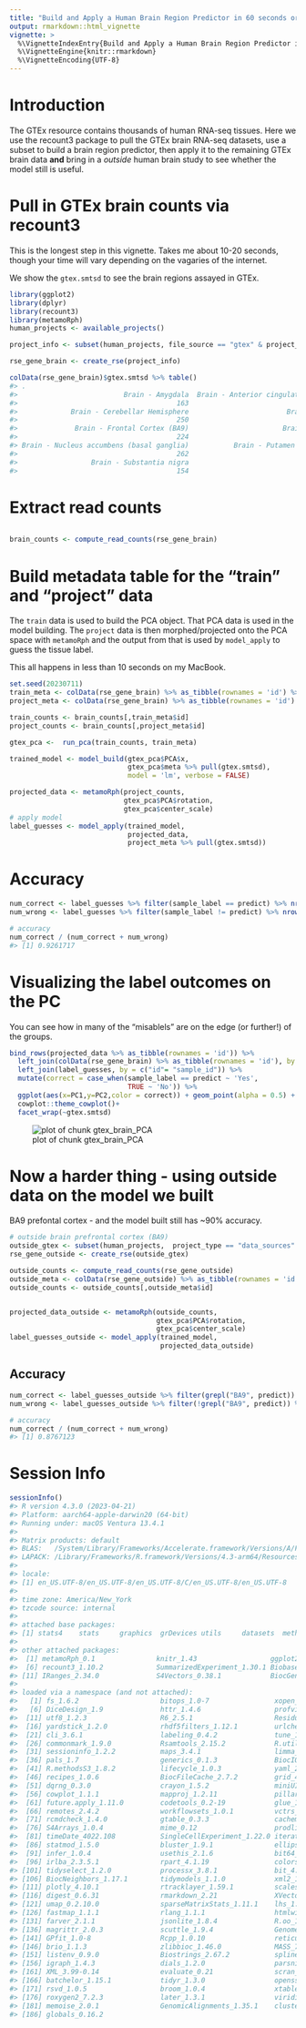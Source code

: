 ```yaml
---
title: "Build and Apply a Human Brain Region Predictor in 60 seconds or less"
output: rmarkdown::html_vignette
vignette: >
  %\VignetteIndexEntry{Build and Apply a Human Brain Region Predictor in 60 seconds or less}
  %\VignetteEngine{knitr::rmarkdown}
  %\VignetteEncoding{UTF-8}
---
```




# Introduction
The GTEx resource contains thousands of human RNA-seq tissues. Here we use the recount3 package
to pull the GTEx brain RNA-seq datasets, use a subset to build a brain region predictor, then apply it
to the remaining GTEx brain data **and** bring in a *outside* human brain study to see whether the
model still is useful.


# Pull in GTEx brain counts via recount3
This is the longest step in this vignette. Takes me about 10-20 seconds, though your time will vary depending on the vagaries of the internet.

We show the `gtex.smtsd` to see the brain regions assayed in GTEx.

```r
library(ggplot2)
library(dplyr)
library(recount3)
library(metamoRph)
human_projects <- available_projects()

project_info <- subset(human_projects, file_source == "gtex" & project_type == "data_sources" & project == 'BRAIN')

rse_gene_brain <- create_rse(project_info)

colData(rse_gene_brain)$gtex.smtsd %>% table()
#> .
#>                          Brain - Amygdala  Brain - Anterior cingulate cortex (BA24)           Brain - Caudate (basal ganglia) 
#>                                       163                                       201                                       273 
#>             Brain - Cerebellar Hemisphere                        Brain - Cerebellum                            Brain - Cortex 
#>                                       250                                       285                                       286 
#>              Brain - Frontal Cortex (BA9)                       Brain - Hippocampus                      Brain - Hypothalamus 
#>                                       224                                       220                                       221 
#> Brain - Nucleus accumbens (basal ganglia)           Brain - Putamen (basal ganglia)        Brain - Spinal cord (cervical c-1) 
#>                                       262                                       221                                       171 
#>                  Brain - Substantia nigra 
#>                                       154
```
# Extract read counts


```r

brain_counts <- compute_read_counts(rse_gene_brain)
```

# Build metadata table for the "train" and "project" data
The `train` data is used to build the PCA object. That PCA data is used in the model building. The `project` data is then morphed/projected onto the PCA space with `metamoRph` and the output from that is used by `model_apply` to guess the tissue label.

This all happens in less than 10 seconds on my MacBook.

```r
set.seed(20230711)
train_meta <- colData(rse_gene_brain) %>% as_tibble(rownames = 'id') %>% group_by(gtex.smtsd) %>% sample_n(40)
project_meta <- colData(rse_gene_brain) %>% as_tibble(rownames = 'id') %>% filter(!id %in% train_meta$id)

train_counts <- brain_counts[,train_meta$id]
project_counts <- brain_counts[,project_meta$id]

gtex_pca <-  run_pca(train_counts, train_meta)

trained_model <- model_build(gtex_pca$PCA$x,
                             gtex_pca$meta %>% pull(gtex.smtsd),
                             model = 'lm', verbose = FALSE)

projected_data <- metamoRph(project_counts,
                            gtex_pca$PCA$rotation,
                            gtex_pca$center_scale)
# apply model
label_guesses <- model_apply(trained_model,
                             projected_data,
                             project_meta %>% pull(gtex.smtsd))
```
# Accuracy

```r
num_correct <- label_guesses %>% filter(sample_label == predict) %>% nrow()
num_wrong <- label_guesses %>% filter(sample_label != predict) %>% nrow()

# accuracy
num_correct / (num_correct + num_wrong)
#> [1] 0.9261717
```

# Visualizing the label outcomes on the PC
You can see how in many of the "misablels" are on the edge (or further!) of the groups.

```r
bind_rows(projected_data %>% as_tibble(rownames = 'id')) %>%
  left_join(colData(rse_gene_brain) %>% as_tibble(rownames = 'id'), by = 'id') %>%
  left_join(label_guesses, by = c("id"= "sample_id")) %>%
  mutate(correct = case_when(sample_label == predict ~ 'Yes',
                             TRUE ~ 'No')) %>%
  ggplot(aes(x=PC1,y=PC2,color = correct)) + geom_point(alpha = 0.5) +
  cowplot::theme_cowplot()+
  facet_wrap(~gtex.smtsd)
```

![plot of chunk gtex_brain_PCA](figure/gtex_brain_PCA-1.png)

# Now a harder thing - using **outside** data on the model we built
BA9 prefontal cortex - and the model built still has ~90% accuracy.

```r
# outside brain prefrontal cortex (BA9)
outside_gtex <- subset(human_projects,  project_type == "data_sources" & project == 'SRP058181')
rse_gene_outside <- create_rse(outside_gtex)

outside_counts <- compute_read_counts(rse_gene_outside)
outside_meta <- colData(rse_gene_outside) %>% as_tibble(rownames = 'id')
outside_counts <- outside_counts[,outside_meta$id]


projected_data_outside <- metamoRph(outside_counts,
                                    gtex_pca$PCA$rotation,
                                    gtex_pca$center_scale)
label_guesses_outside <- model_apply(trained_model,
                                     projected_data_outside)
```

## Accuracy

```r
num_correct <- label_guesses_outside %>% filter(grepl("BA9", predict)) %>% nrow()
num_wrong <- label_guesses_outside %>% filter(!grepl("BA9", predict)) %>% nrow()

# accuracy
num_correct / (num_correct + num_wrong)
#> [1] 0.8767123
```

# Session Info

```r
sessionInfo()
#> R version 4.3.0 (2023-04-21)
#> Platform: aarch64-apple-darwin20 (64-bit)
#> Running under: macOS Ventura 13.4.1
#> 
#> Matrix products: default
#> BLAS:   /System/Library/Frameworks/Accelerate.framework/Versions/A/Frameworks/vecLib.framework/Versions/A/libBLAS.dylib 
#> LAPACK: /Library/Frameworks/R.framework/Versions/4.3-arm64/Resources/lib/libRlapack.dylib;  LAPACK version 3.11.0
#> 
#> locale:
#> [1] en_US.UTF-8/en_US.UTF-8/en_US.UTF-8/C/en_US.UTF-8/en_US.UTF-8
#> 
#> time zone: America/New_York
#> tzcode source: internal
#> 
#> attached base packages:
#> [1] stats4    stats     graphics  grDevices utils     datasets  methods   base     
#> 
#> other attached packages:
#>  [1] metamoRph_0.1               knitr_1.43                  ggplot2_3.4.2               BiocParallel_1.33.11        dplyr_1.1.2                
#>  [6] recount3_1.10.2             SummarizedExperiment_1.30.1 Biobase_2.60.0              GenomicRanges_1.52.0        GenomeInfoDb_1.36.0        
#> [11] IRanges_2.34.0              S4Vectors_0.38.1            BiocGenerics_0.46.0         MatrixGenerics_1.12.0       matrixStats_0.63.0         
#> 
#> loaded via a namespace (and not attached):
#>   [1] fs_1.6.2                    bitops_1.0-7                xopen_1.0.0                 devtools_2.4.5              lubridate_1.9.2            
#>   [6] DiceDesign_1.9              httr_1.4.6                  profvis_0.3.8               tools_4.3.0                 backports_1.4.1            
#>  [11] utf8_1.2.3                  R6_2.5.1                    ResidualMatrix_1.10.0       HDF5Array_1.28.1            lazyeval_0.2.2             
#>  [16] yardstick_1.2.0             rhdf5filters_1.12.1         urlchecker_1.0.1            withr_2.5.0                 prettyunits_1.1.1          
#>  [21] cli_3.6.1                   labeling_0.4.2              tune_1.1.1                  askpass_1.1                 pkgdown_2.0.7              
#>  [26] commonmark_1.9.0            Rsamtools_2.15.2            R.utils_2.12.2              dichromat_2.0-0.1           parallelly_1.36.0          
#>  [31] sessioninfo_1.2.2           maps_3.4.1                  limma_3.56.1                rstudioapi_0.14             RSQLite_2.3.1              
#>  [36] pals_1.7                    generics_0.1.3              BiocIO_1.9.2                Matrix_1.5-4.1              fansi_1.0.4                
#>  [41] R.methodsS3_1.8.2           lifecycle_1.0.3             yaml_2.3.7                  edgeR_3.42.2                rhdf5_2.44.0               
#>  [46] recipes_1.0.6               BiocFileCache_2.7.2         grid_4.3.0                  blob_1.2.4                  promises_1.2.0.1           
#>  [51] dqrng_0.3.0                 crayon_1.5.2                miniUI_0.1.1.1              lattice_0.21-8              beachmat_2.15.0            
#>  [56] cowplot_1.1.1               mapproj_1.2.11              pillar_1.9.0                metapod_1.7.0               rjson_0.2.21               
#>  [61] future.apply_1.11.0         codetools_0.2-19            glue_1.6.2                  rsample_1.1.1               data.table_1.14.8          
#>  [66] remotes_2.4.2               workflowsets_1.0.1          vctrs_0.6.2                 png_0.1-8                   testthat_3.1.8             
#>  [71] rcmdcheck_1.4.0             gtable_0.3.3                cachem_1.0.8                gower_1.0.1                 xfun_0.39                  
#>  [76] S4Arrays_1.0.4              mime_0.12                   prodlim_2023.03.31          DropletUtils_1.20.0         survival_3.5-5             
#>  [81] timeDate_4022.108           SingleCellExperiment_1.22.0 iterators_1.0.14            hardhat_1.3.0               lava_1.7.2.1               
#>  [86] statmod_1.5.0               bluster_1.9.1               ellipsis_0.3.2              ipred_0.9-14                modeldata_1.1.0            
#>  [91] infer_1.0.4                 usethis_2.1.6               bit64_4.0.5                 filelock_1.0.2              rprojroot_2.0.3            
#>  [96] irlba_2.3.5.1               rpart_4.1.19                colorspace_2.1-0            DBI_1.1.3                   nnet_7.3-19                
#> [101] tidyselect_1.2.0            processx_3.8.1              bit_4.0.5                   compiler_4.3.0              curl_5.0.0                 
#> [106] BiocNeighbors_1.17.1        tidymodels_1.1.0            xml2_1.3.4                  desc_1.4.2                  DelayedArray_0.26.6        
#> [111] plotly_4.10.1               rtracklayer_1.59.1          scales_1.2.1                callr_3.7.3                 stringr_1.5.0              
#> [116] digest_0.6.31               rmarkdown_2.21              XVector_0.40.0              htmltools_0.5.5             pkgconfig_2.0.3            
#> [121] umap_0.2.10.0               sparseMatrixStats_1.11.1    lhs_1.1.6                   highr_0.10                  dbplyr_2.3.2               
#> [126] fastmap_1.1.1               rlang_1.1.1                 htmlwidgets_1.6.2           shiny_1.7.4                 DelayedMatrixStats_1.21.0  
#> [131] farver_2.1.1                jsonlite_1.8.4              R.oo_1.25.0                 BiocSingular_1.15.0         RCurl_1.98-1.12            
#> [136] magrittr_2.0.3              scuttle_1.9.4               GenomeInfoDbData_1.2.10     Rhdf5lib_1.22.0             munsell_0.5.0              
#> [141] GPfit_1.0-8                 Rcpp_1.0.10                 reticulate_1.28             furrr_0.3.1                 stringi_1.7.12             
#> [146] brio_1.1.3                  zlibbioc_1.46.0             MASS_7.3-60                 pkgbuild_1.4.0              parallel_4.3.0             
#> [151] listenv_0.9.0               Biostrings_2.67.2           splines_4.3.0               locfit_1.5-9.7              ps_1.7.5                   
#> [156] igraph_1.4.3                dials_1.2.0                 parsnip_1.1.0               ScaledMatrix_1.8.1          pkgload_1.3.2              
#> [161] XML_3.99-0.14               evaluate_0.21               scran_1.27.1                foreach_1.5.2               httpuv_1.6.11              
#> [166] batchelor_1.15.1            tidyr_1.3.0                 openssl_2.0.6               purrr_1.0.1                 future_1.32.0              
#> [171] rsvd_1.0.5                  broom_1.0.4                 xtable_1.8-4                restfulr_0.0.15             RSpectra_0.16-1            
#> [176] roxygen2_7.2.3              later_1.3.1                 viridisLite_0.4.2           class_7.3-22                tibble_3.2.1               
#> [181] memoise_2.0.1               GenomicAlignments_1.35.1    cluster_2.1.4               workflows_1.1.3             timechange_0.2.0           
#> [186] globals_0.16.2
```

